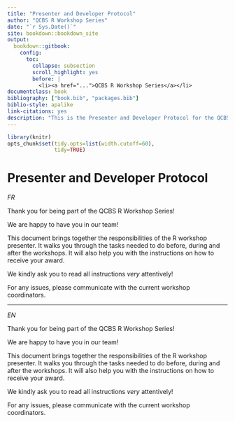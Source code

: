 ```yaml
--- 
title: "Presenter and Developer Protocol"
author: "QCBS R Workshop Series"
date: "`r Sys.Date()`"
site: bookdown::bookdown_site
output: 
  bookdown::gitbook:
    config:
      toc:
        collapse: subsection
        scroll_highlight: yes
        before: |
          <li><a href="...">QCBS R Workshop Series</a></li>
documentclass: book
bibliography: ["book.bib", "packages.bib"]
biblio-style: apalike
link-citations: yes
description: "This is the Presenter and Developer Protocol for the QCBS R Workshop Series"
---
```


```r
library(knitr)
opts_chunk$set(tidy.opts=list(width.cutoff=60),
               tidy=TRUE)
```

# Presenter and Developer Protocol {-}

*FR*

Thank you for being part of the QCBS R Workshop Series!

We are happy to have you in our team!

This document brings together the responsibilities of the R workshop presenter. It walks you through the tasks needed to do before, during and after the workshops. It will also help you with the instructions on how to receive your award.  

We kindly ask you to read all instructions *very* attentively!

For any issues, please communicate with the current workshop coordinators.

---

*EN*

Thank you for being part of the QCBS R Workshop Series!

We are happy to have you in our team!

This document brings together the responsibilities of the R workshop presenter. It walks you through the tasks needed to do before, during and after the workshops. It will also help you with the instructions on how to receive your award.  

We kindly ask you to read all instructions *very* attentively!

For any issues, please communicate with the current workshop coordinators.


